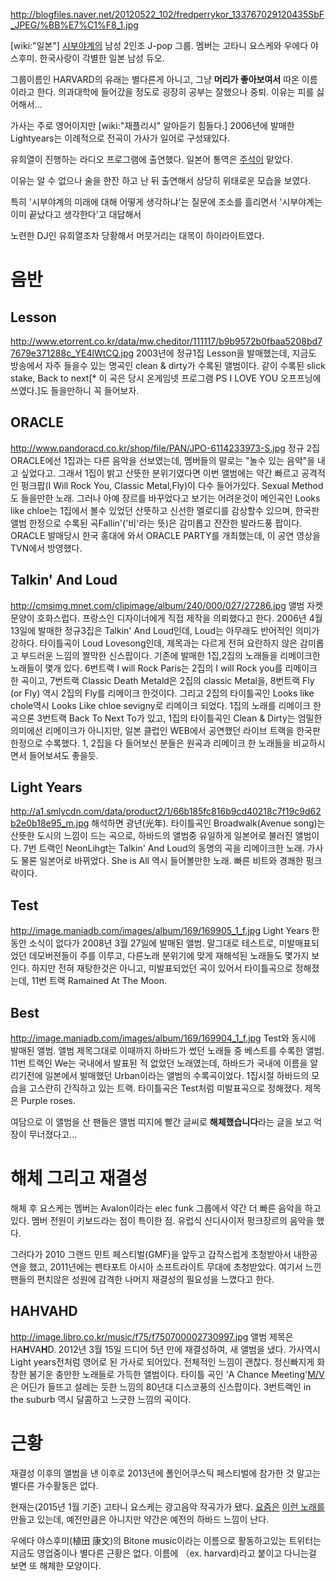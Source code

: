 http://blogfiles.naver.net/20120522_102/fredperrykor_133767029120435SbF_JPEG/%BB%E7%C1%F8_1.jpg

[wiki:"일본"] [[시부야계]]의 남성 2인조 J-pop 그룹. 멤버는 고타니 요스케와 우에다 야스후미. 한국사랑이 각별한 일본 남성 듀오.

그룹이름인 HARVARD의 유래는 별다른게 아니고, 그냥 '''머리가 좋아보여서''' 따온 이름이라고 한다. 의과대학에 들어갔을 정도로 굉장히 공부는 잘했으나 중퇴. 이유는 피를 싫어해서... 

가사는 주로 영어이지만 [wiki:"재플리시" 알아듣기 힘들다.] 2006년에 발매한 Lightyears는 이례적으로 전곡이 가사가 일어로 구성돼있다. 


유희열이 진행하는 라디오 프로그램에 출연했다. 일본어 통역은 [[주석]]이 맡았다.

이유는 알 수 없으나 술을 한잔 하고 난 뒤 출연해서 상당히 위태로운 모습을 보였다.

특히 '시부야계의 미래에 대해 어떻게 생각하냐'는 질문에 조소를 흘리면서 '시부야계는 이미 끝났다고 생각한다'고 대답해서

노련한 DJ인 유희열조차 당황해서 머뭇거리는 대목이 하이라이트였다.

= 음반 =
== Lesson ==
http://www.etorrent.co.kr/data/mw.cheditor/111117/b9b9572b0fbaa5208bd77679e371288c_YE4lWtCQ.jpg
2003년에 정규1집 Lesson을 발매했는데, 지금도 방송에서 자주 들을수 있는 명곡인 clean & dirty가 수록된 앨범이다. 같이 수록된 slick stake, Back to next[* 이 곡은 당시 온게임넷 프로그램 PS I LOVE YOU 오프프닝에 쓰였다.]도 들을만하니 꼭 들어보자. 

== ORACLE ==
http://www.pandoracd.co.kr/shop/file/PAN/JPO-6114233973-S.jpg
정규 2집 ORACLE에선 1집과는 다른 음악을 선보였는데, 멤버들의 말로는 "놀수 있는 음악"을 내고 싶었다고. 그래서 1집이 밝고 산뜻한 분위기였다면 이번 앨범에는 약간 빠르고 공격적인 펑크팝(I Will Rock You, Classic Metal,Fly)이 다수 들어가있다. Sexual Method도 들을만한 노래.
그러나 아예 장르를 바꾸었다고 보기는 어려운것이 메인곡인 Looks like chloe는 1집에서 볼수 있었던 산뜻하고 신선한 멜로디를 감상할수 있으며, 한국판 앨범 한정으로 수록된 곡Fallin'('비'라는 뜻)은 감미롭고 잔잔한 발라드풍 팝이다.
ORACLE 발매당시 한국 홍대에 와서 ORACLE PARTY를 개최했는데, 이 공연 영상을 TVN에서 방영했다. 

== Talkin' And Loud ==
http://cmsimg.mnet.com/clipimage/album/240/000/027/27286.jpg
앨범 자켓 문양이 호화스럽다. 프랑스인 디자이너에게 직접 제작을 의뢰했다고 한다.
2006년 4월 13일에 발매한 정규3집은 Talkin' And Loud인데, Loud는 아무래도 반어적인 의미가 강하다. 타이틀곡이 Loud Lovesong인데, 제목과는 다르게 전혀 요란하지 않은 감미롭고 부드러운 느낌의 짤막한 신스팝이다.
기존에 발매한 1집,2집의 노래들을 리메이크한 노래들이 몇개 있다. 6번트랙 I will Rock Paris는 2집의 I will Rock you를 리메이크 한 곡이고, 7번트랙 Classic Death Metald은 2집의 classic Metal을, 8번트랙 Fly (or Fly) 역시 2집의 Fly를 리메이크 한것이다. 그리고 2집의 타이틀곡인 Looks like chole역시 Looks Like chloe sevigny로 리메이크 되었다. 
1집의 노래를 리메이크 한 곡으론 3번트랙 Back To Next To가 있고, 1집의 타이틀곡인 Clean & Dirty는 엄밀한 의미에선 리메이크가 아니지만, 일본 클럽인 WEB에서 공연했던 라이브 트랙을 한국판 한정으로 수록했다. 1, 2집을 다 들어보신 분들은 원곡과 리메이크 한 노래들을 비교하시면서 들어보셔도 좋을듯.

== Light Years ==
http://a1.smlycdn.com/data/product2/1/66b185fc816b9cd40218c7f19c9d62b2e0b18e95_m.jpg
해석하면 광년(光年). 타이틀곡인 Broadwalk(Avenue song)는 산뜻한 도시의 느낌이 드는 곡으로, 하바드의 앨범중 유일하게 일본어로 불러진 앨범이다.
7번 트랙인 NeonLihgt는 Talkin' And Loud의 동명의 곡을 리메이크한 노래. 가사도 물론 일본어로 바뀌었다.
She is All 역시 들어볼만한 노래. 빠른 비트와 경쾌한 펑크락이다.

== Test ==
http://image.maniadb.com/images/album/169/169905_1_f.jpg
Light Years 한동안 소식이 없다가 2008년 3월 27일에 발매된 앨범. 말그대로 테스트로, 미발매표되었던 데모버젼들이 주를 이루고, 다른노래 분위기에 맞게 재해석된 노래들도 몇가지 보인다.
하지만 전혀 재탕한것은 아니고, 미발표되었던 곡이 있어서 타이틀곡으로 정해졌는데, 11번 트랙 Ramained At The Moon.

== Best ==
http://image.maniadb.com/images/album/169/169904_1_f.jpg
Test와 동시에 발매된 앨범. 앨범 제목그대로 이때까지 하바드가 썼던 노래들 중 베스트를 수록한 앨범.
11번 트랙인 We는 국내에서 발표된 적 없었던 노래였는데, 하바드가 국내에 이름을 알리기전에 일본에서 발매했던 Urban이라는 앨범의 수록곡이었다. 1집시절 하바드의 모습을 고스란히 간직하고 있는 트랙. 
타이틀곡은 Test처럼 미발표곡으로 정해졌다. 제목은 Purple roses.

여담으로 이 앨범을 산 팬들은 앨범 띠지에 빨간 글씨로 '''해체했습니다'''라는 글을 보고 억장이 무너졌다고...

= 해체 그리고 재결성 =
해체 후 요스케는 멤버는 Avalon이라는 elec funk 그룹에서 약간 더 빠른 음악을 하고 있다. 멤버 전원이 키보드라는 점이 특이한 점. 유럽식 신디사이저 펑크장르의 음악을 했다.

그러다가 2010 그랜드 민트 페스티벌(GMF)을 앞두고 갑작스럽게 초청받아서 내한공연을 했고, 2011년에는 펜타포트 아시아 소프트라이트 무대에 초청받았다. 여기서 느낀 팬들의 편치않은 성원에 감격한 나머지 재결성의 필요성을 느꼈다고 한다.

== HAHVAHD ==
http://image.libro.co.kr/music/f75/f750700002730997.jpg
앨범 제목은 HA'''H'''VA'''H'''D.
2012년 3월 15일 드디어 5년 만에 재결성하여, 새 앨범을 냈다.
가사역시 Light years전처럼 영어로 된 가사로 되어있다.
전체적인 느낌이 괜찮다. 정신빠지게 화창한 봄기운 충만한 노래들로 가득한 앨범이다.
타이틀 곡인 'A Chance Meeting'[http://www.youtube.com/watch?v=0WLZ-EyTHw0&feature=player_embedded M/V]은 어딘가 들뜨고 설레는 듯한 느낌의 80년대 디스코풍의 신스팝이다.
3번트랙인 in the suburb 역시 달콤하고 느긋한 느낌의 곡이다.

= 근황 =
재결성 이후의 앨범을 낸 이후로 2013년에 폴인어쿠스틱 페스티벌에 참가한 것 말고는 별다른 가수활동은 없다.

현재는(2015년 1월 기준) 고타니 요스케는 광고음악 작곡가가 됐다. [http://m.youtube.com/#/watch?v=KEJ14e6iWw4 요즘은] [http://m.youtube.com/watch?v=ha9SK7m-TJY 이런 노래를] 만들고 있는데, 예전만큼은 아니지만 약간은 예전의 하바드 느낌이 난다.

우에다 야스후미(植田 康文)의 Bitone music이라는 이름으로 활동하고있는 트위터는 지금도 영업중이나 별다른 근황은 없다. 이름에 （ex. harvard)라고 붙이고 다니는걸 보면 또 해체한 모양이다.
